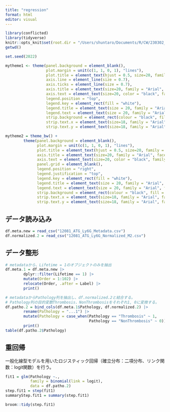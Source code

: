 ```yaml
---
title: "regression"
format: html
editor: visual
---
```


```r
library(conflicted)
library(tidyverse)
knitr::opts_knit$set(root.dir = "/Users/shuntaro/Documents/R/CW/230302_scBehavSeq_12081/R_output")
getwd()

set.seed(2022)

mytheme1 <- theme(panel.background = element_blank(),
                  plot.margin = unit(c(1, 1, 0, 1), "lines"),
                  plot.title = element_text(hjust = 0.5, size=20, family = "Arial", face = "bold"),
                  axis.line = element_line(size = 0.7),
                  axis.ticks = element_line(size = 0.7), 
                  axis.title = element_text(size=20, family = "Arial", face = "bold"), 
                  axis.text = element_text(size=20, color = "black", family = "Arial", face = "bold"), 
                  legend.position = "top", 
                  legend.key = element_rect(fill = "white"), 
                  legend.title = element_text(size = 20, family = "Arial", face = "bold"),
                  legend.text = element_text(size = 20, family = "Arial", face = "bold"), 
                  strip.background = element_rect(colour = "black", fill = "white"), 
                  strip.text.x = element_text(size=18, family = "Arial", face = "bold"), 
                  strip.text.y = element_text(size=18, family = "Arial", face = "bold"))

mytheme2 = theme_bw() + 
        theme(panel.background = element_blank(),
              plot.margin = unit(c(1, 1, 0, 1), "lines"),
              plot.title = element_text(hjust = 0.5, size=20, family = "Arial", face = "bold"),
              axis.title = element_text(size=20, family = "Arial", face = "bold"), 
              axis.text = element_text(size=20, color = "black", family = "Arial", face = "bold"), 
              panel.grid = element_blank(),
              legend.position = "right", 
              legend.justification = "top",
              legend.key = element_rect(fill = "white"), 
              legend.title = element_text(size = 20, family = "Arial", face = "bold"),
              legend.text = element_text(size = 20, family = "Arial", face = "bold"), 
              strip.background = element_rect(colour = "black", fill = "white"), 
              strip.text.x = element_text(size=18, family = "Arial", face = "bold"), 
              strip.text.y = element_text(size=18, family = "Arial", face = "bold"))
```

## データ読み込み

```r
df.meta.new = read_csv("12081_ATG_Ly6G_Metadata.csv")
df.normalized.2 = read_csv("12081_ATG_Ly6G_Normalized_M2.csv")
```

## データ整形

```r
# metadataから、Lifetime = 1のオブジェクトのみを抽出
df.meta.1 = df.meta.new |>
        dplyr::filter(Lifetime == 1) |>
        mutate(Order = 1:102) |>
        relocate(Order, .after = Label) |>
        print()

# metadataからPathology列を抽出し、df.normalized.2と結合する。
# Pathology列の目的変数Thrombosis、NonThrombosisをそれぞれ1, 0に変換する。
df.patho.2 = bind_cols(df.meta.1$Pathology, df.normalized.2) |>
        rename(Pathology = "...1") |>
        mutate(Pathology = case_when(Pathology == "Thrombosis" ~ 1, 
                                     Pathology == "NonThrombosis" ~ 0)) |>
        print()
table(df.patho.2$Pathology)
```

## 重回帰

一般化線型モデルを用いたロジスティック回帰（確立分布：二項分布、リンク関数：logit関数）を行う。

```r
fit1 = glm(Pathology ~., 
           family = binomial(link = logit),
           data = df.patho.2)
step.fit1 = step(fit1)
summaryStep.fit1 = summary(step.fit1)

broom::tidy(step.fit1)
```
